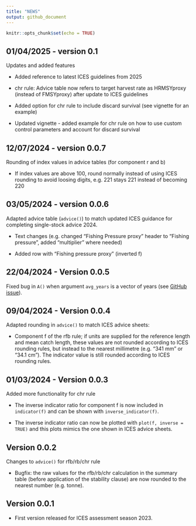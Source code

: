 ```yaml
---
title: "NEWS"
output: github_document
---
```


```r
knitr::opts_chunk$set(echo = TRUE)
```

## 01/04/2025 - version 0.1

Updates and added features

* Added reference to latest ICES guidelines from 2025

* chr rule: Advice table now refers to target harvest rate as HRMSYproxy (instead of FMSYproxy) after update to ICES guidelines

* Added option for chr rule to include discard survival (see vignette for an example)

* Updated vignette - added example for chr rule on how to use custom control parameters and account for discard survival

## 12/07/2024 - version 0.0.7

Rounding of index values in advice tables (for component r and b)

* If index values are above 100, round normally instead of using ICES rounding to avoid loosing digits, e.g. 221 stays 221 instead of becoming 220

## 03/05/2024 - version 0.0.6

Adapted advice table (`advice()`) to match updated ICES guidance for completing single-stock advice 2024.

* Text changes (e.g. changed "Fishing Pressure proxy" header to "Fishing pressure", added "multiplier" where needed)

* Added row with "Fishing pressure proxy" (inverted f)

## 22/04/2024 - Version 0.0.5

Fixed bug in `A()` when argument `avg_years` is a vector of years (see [GitHub issue](https://github.com/shfischer/cat3advice/issues/3)).

## 09/04/2024 - Version 0.0.4

Adapted rounding in `advice()` to match ICES advice sheets:

* Component f of the rfb rule; if units are supplied for the reference length and mean catch length, these values are not rounded according to ICES rounding rules, but instead to the nearest millimetre (e.g. "341 mm" or "34.1 cm"). The indicator value is still rounded according to ICES rounding rules.

## 01/03/2024 - Version 0.0.3

Added more functionality for chr rule

* The inverse indicator ratio for component f is now included in `indicator(f)` and can be shown with `inverse_indicator(f)`.

* The inverse indicator ratio can now be plotted with `plot(f, inverse = TRUE)` and this plots mimics the one shown in ICES advice sheets.

## Version 0.0.2

Changes to `advice()` for rfb/rb/chr rule

* Bugfix: the raw values for the rfb/rb/chr calculation in the summary table (before application of the stability clause) are now rounded to the nearest number (e.g. tonne).

## Version 0.0.1

* First version released for ICES assessment season 2023.





